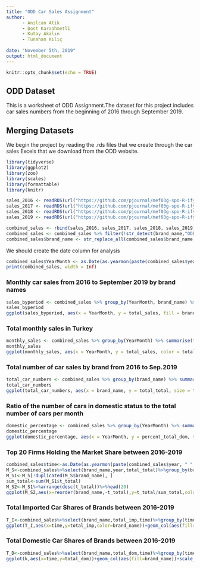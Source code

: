 ---
title: "ODD Car Sales Assignment"
author:
      - Anılcan Atik
      - Dost Karaahmetli
      - Kutay Akalın
      - Tunahan Kılıç
      
date: "November 5th, 2019"
output: html_document
---

```{r setup, include=FALSE}
knitr::opts_chunk$set(echo = TRUE)
```

## ODD Dataset

This is a worksheet of ODD Assignment.The dataset for this project includes car sales numbers from the beginning of 2016 through September 2019.

## Merging Datasets
We begin the project by reading the .rds files that we create through the car sales Excels that we download from the ODD website.

```{r warning=FALSE,message=FALSE}
library(tidyverse)
library(ggplot2)
library(zoo)
library(scales)
library(formattable)
library(knitr)
```


```{r readRDS}
sales_2016 <- readRDS(url("https://github.com/pjournal/mef03g-spo-R-ify/blob/master/sales_2016.rds?raw=true"))
sales_2017 <- readRDS(url("https://github.com/pjournal/mef03g-spo-R-ify/blob/master/sales_2017.rds?raw=true"))
sales_2018 <- readRDS(url("https://github.com/pjournal/mef03g-spo-R-ify/blob/master/sales_2018.rds?raw=true"))
sales_2019 <- readRDS(url("https://github.com/pjournal/mef03g-spo-R-ify/blob/master/sales_2019.rds?raw=true"))
```

```{r combined_sales}
combined_sales <- rbind(sales_2016, sales_2017, sales_2018, sales_2019)
combined_sales <- combined_sales %>% filter(!str_detect(brand_name,"ODD"))
combined_sales$brand_name <- str_replace_all(combined_sales$brand_name,"ASTON MARTÄ°N","ASTON MARTIN")
```

We should create the date column for analysis
```{r date column}
combined_sales$YearMonth <- as.Date(as.yearmon(paste(combined_sales$year, " ", combined_sales$month), "%Y %m"))
print(combined_sales, width = Inf)
```


### Monthly car sales from 2016 to September 2019 by brand names
```{r monthly car sales by brand}
sales_byperiod <- combined_sales %>% group_by(YearMonth, brand_name) %>% summarise(total_sales = sum(total_total)) %>% arrange(desc(total_sales)) %>% top_n(1)
sales_byperiod
ggplot(sales_byperiod, aes(x = YearMonth, y = total_sales, fill = brand_name)) + geom_bar(stat = "identity")
```

### Total monthly sales in Turkey
```{r message = FALSE}
monthly_sales <- combined_sales %>% group_by(YearMonth) %>% summarise(total_sales = sum(total_total)) %>% arrange(desc(total_sales))
monthly_sales
ggplot(monthly_sales, aes(x = YearMonth, y = total_sales, color = total_sales)) + geom_point() + geom_smooth()
```

### Total number of car sales by brand from 2016 to Sep.2019
```{r message = FALSE, fig.height=10, fig.width=15, fig.asp= .60}
total_car_numbers <- combined_sales %>% group_by(brand_name) %>% summarise(total_total = sum(total_total)) %>% arrange(desc(total_total))
total_car_numbers
ggplot(total_car_numbers, aes(x = brand_name, y = total_total, size = total_total, color = brand_name)) + geom_point() + theme(axis.text.x = element_text(angle = 90))
```

### Ratio of the number of cars in domestic status to the total number of cars per month
```{r message = FALSE}
domestic_percentage <- combined_sales %>% group_by(YearMonth) %>% summarise(total_dom = sum(total_dom), total_total = sum(total_total)) %>% mutate(percent_total_dom = total_dom/total_total) %>% arrange(desc(percent_total_dom))
domestic_percentage
ggplot(domestic_percentage, aes(x = YearMonth, y = percent_total_dom, size = percent_total_dom, color = percent_total_dom)) + geom_point() + scale_color_gradientn(colours = rainbow(2))
```

### Top 20 Firms Holding the Market Share between 2016-2019
```{r message = FALSE}
combined_sales$time<-as.Date(as.yearmon(paste(combined_sales$year, " ", combined_sales$month), "%Y %m"))
M_S<-combined_sales%>%select(brand_name,year,total_total)%>%group_by(brand_name)%>%mutate(t_total=sum(total_total))
M_S1<-M_S[!duplicated(M_S$brand_name), ]
sum_total<-sum(M_S1$t_total)
M_S2<-M_S1%>%arrange(desc(t_total))%>%head(20)
ggplot(M_S2,aes(x=reorder(brand_name,-t_total),y=t_total/sum_total,color=brand_name))+geom_col(aes(fill=brand_name))+theme(axis.text.x = element_text(angle = 90, hjust = 1))+labs(title = "2016-2019 Total Market Share in Percentage",y="Market Share in Percentage",x="Company Names")
```

### Total Imported Car Shares of Brands between 2016-2019
```{r message = FALSE}
T_I<-combined_sales%>%select(brand_name,total_imp,time)%>%group_by(time)%>% mutate(perc_total_imp = total_imp/sum(total_imp))%>%top_n(10)
ggplot(T_I,aes(x=time,y=total_imp,color=brand_name))+geom_col(aes(fill=brand_name))+scale_x_date(labels = date_format("%Y %m"))+labs(title = "2016-2019 Total Imports",y="Total Imports",x="Time")
```

### Total Domestic Car Shares of Brands between 2016-2019
```{r message = FALSE}
T_D<-combined_sales%>%select(brand_name,total_dom,time)%>%group_by(time)%>% mutate(perc_total_dom = total_dom/sum(total_dom))%>%top_n(10)  
ggplot(k,aes(x=time,y=total_dom))+geom_col(aes(fill=brand_name))+scale_x_date(labels = date_format("%Y %m"))+labs(title = "2016-2019 Total Domestic",y="Total Domestic",x="Time")
```
